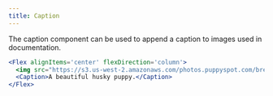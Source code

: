 ```yaml
---
title: Caption
---
```



The caption component can be used to append a caption to images used in documentation.


```jsx live
<Flex alignItems='center' flexDirection='column'>
  <img src="https://s3.us-west-2.amazonaws.com/photos.puppyspot.com/breeds/245/card/500000291_medium.jpg"/>
  <Caption>A beautiful husky puppy.</Caption>
</Flex>
```
